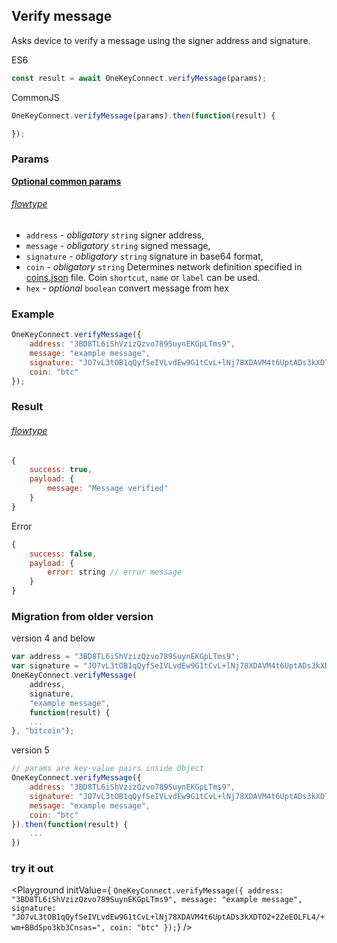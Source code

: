 
## Verify message

Asks device to
verify a message using the signer address and signature.

ES6
```javascript
const result = await OneKeyConnect.verifyMessage(params);
```

CommonJS
```javascript
OneKeyConnect.verifyMessage(params).then(function(result) {

});
```

### Params
[****Optional common params****](./commonParams)
###### [flowtype](https://github.com/OneKeyHQ/connect/blob/onekey/src/js/types/params.js#L156-L161)
* `address` - *obligatory* `string` signer address,
* `message` - *obligatory* `string` signed message,
* `signature` - *obligatory* `string` signature in base64 format,
* `coin` - *obligatory* `string` Determines network definition specified in [coins.json](https://github.com/OneKeyHQ/connect/blob/onekey/src/data/coins.json) file. Coin `shortcut`, `name` or `label` can be used.
* `hex` - *optional* `boolean` convert message from hex

### Example
```javascript
OneKeyConnect.verifyMessage({
    address: "3BD8TL6iShVzizQzvo789SuynEKGpLTms9",
    message: "example message",
    signature: "JO7vL3tOB1qQyfSeIVLvdEw9G1tCvL+lNj78XDAVM4t6UptADs3kXDTO2+2ZeEOLFL4/+wm+BBdSpo3kb3Cnsas=",
    coin: "btc"
});
```

### Result
###### [flowtype](https://github.com/OneKeyHQ/connect/blob/onekey/src/js/types/response.js#L133-L136)
```javascript
{
    success: true,
    payload: {
        message: "Message verified"
    }
}
```
Error
```javascript
{
    success: false,
    payload: {
        error: string // error message
    }
}
```

### Migration from older version

version 4 and below
```javascript
var address = "3BD8TL6iShVzizQzvo789SuynEKGpLTms9";
var signature = "JO7vL3tOB1qQyfSeIVLvdEw9G1tCvL+lNj78XDAVM4t6UptADs3kXDTO2+2ZeEOLFL4/+wm+BBdSpo3kb3Cnsas=";
OneKeyConnect.verifyMessage(
    address,
    signature,
    "example message",
    function(result) {
    ...
}, "bitcoin");
```
version 5
```javascript
// params are key-value pairs inside Object
OneKeyConnect.verifyMessage({
    address: "3BD8TL6iShVzizQzvo789SuynEKGpLTms9",
    signature: "JO7vL3tOB1qQyfSeIVLvdEw9G1tCvL+lNj78XDAVM4t6UptADs3kXDTO2+2ZeEOLFL4/+wm+BBdSpo3kb3Cnsas=",
    message: "example message",
    coin: "btc"
}).then(function(result) {
    ...
})
```


### try it out
<Playground
    initValue={
`OneKeyConnect.verifyMessage({
    address: "3BD8TL6iShVzizQzvo789SuynEKGpLTms9",
    message: "example message",
    signature: "JO7vL3tOB1qQyfSeIVLvdEw9G1tCvL+lNj78XDAVM4t6UptADs3kXDTO2+2ZeEOLFL4/+wm+BBdSpo3kb3Cnsas=",
    coin: "btc"
});`}
/>

